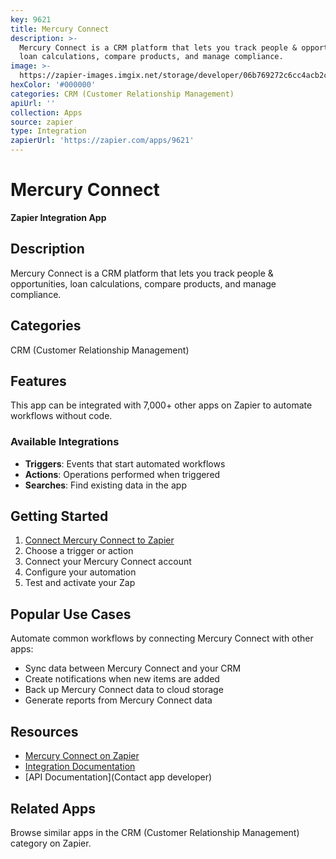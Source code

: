 ```yaml
---
key: 9621
title: Mercury Connect
description: >-
  Mercury Connect is a CRM platform that lets you track people & opportunities,
  loan calculations, compare products, and manage compliance.
image: >-
  https://zapier-images.imgix.net/storage/developer/06b769272c6cc4acb2c84d71823f8cbe.png?auto=format%2Ccompress&ixlib=python-3.0.0&q=50
hexColor: '#000000'
categories: CRM (Customer Relationship Management)
apiUrl: ''
collection: Apps
source: zapier
type: Integration
zapierUrl: 'https://zapier.com/apps/9621'
---
```

# Mercury Connect

**Zapier Integration App**

## Description

Mercury Connect is a CRM platform that lets you track people & opportunities, loan calculations, compare products, and manage compliance.

## Categories

CRM (Customer Relationship Management)

## Features

This app can be integrated with 7,000+ other apps on Zapier to automate workflows without code.

### Available Integrations

- **Triggers**: Events that start automated workflows
- **Actions**: Operations performed when triggered
- **Searches**: Find existing data in the app

## Getting Started

1. [Connect Mercury Connect to Zapier](https://zapier.com/apps/9621)
2. Choose a trigger or action
3. Connect your Mercury Connect account
4. Configure your automation
5. Test and activate your Zap

## Popular Use Cases

Automate common workflows by connecting Mercury Connect with other apps:

- Sync data between Mercury Connect and your CRM
- Create notifications when new items are added
- Back up Mercury Connect data to cloud storage
- Generate reports from Mercury Connect data

## Resources

- [Mercury Connect on Zapier](https://zapier.com/apps/9621)
- [Integration Documentation](https://zapier.com/apps/9621/integrations)
- [API Documentation](Contact app developer)

## Related Apps

Browse similar apps in the CRM (Customer Relationship Management) category on Zapier.

